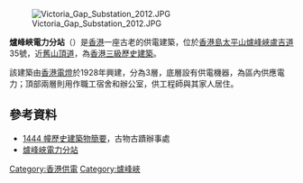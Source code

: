[[File:Victoria_Gap_Substation_2012.JPG|thumb]]

'''爐峰峽電力分站'''（{{lang-en|'''Victoria Gap Electric Substation'''}}）是[[香港|香港]]一座古老的供電建築，位於[[香港島|香港島]][[太平山_(香港)|太平山]][[爐峰峽|爐峰峽]][[盧吉道|盧吉道]]35號，近[[舊山頂道|舊山頂道]]，為[[香港三級歷史建築|香港三級歷史建築]]。

該建築由[[香港電燈|香港電燈]]於1928年興建，分為3層，底層設有供電機器，為區內供應電力；頂部兩層則用作職工宿舍和辦公室，供工程師與其家人居住。

==參考資料==
*[https://web.archive.org/web/20160304090035/http://www.aab.gov.hk/form/AAB_brief_info_b5.pdf 1444 幢歷史建築物簡要]，古物古蹟辦事處
* [https://web.archive.org/web/20180307150922/http://www.taodabai.com/21818124.html 爐峰峽電力分站]

{{香港三級歷史建築}}

[[Category:香港供電|Category:香港供電]]
[[Category:爐峰峽|Category:爐峰峽]]